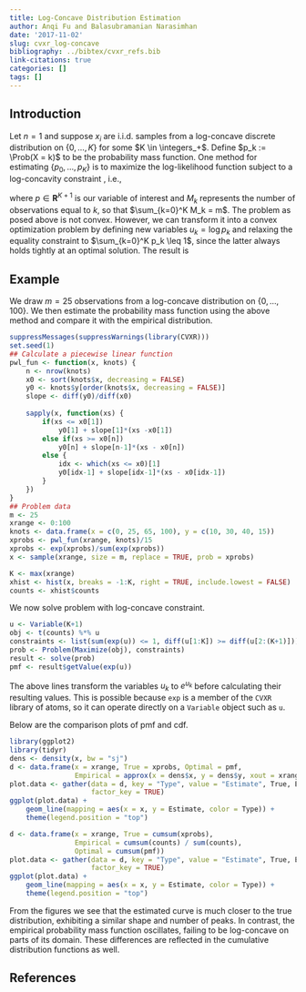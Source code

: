 ```yaml
---
title: Log-Concave Distribution Estimation
author: Anqi Fu and Balasubramanian Narasimhan
date: '2017-11-02'
slug: cvxr_log-concave
bibliography: ../bibtex/cvxr_refs.bib
link-citations: true
categories: []
tags: []
---
```


## Introduction

Let $n = 1$ and suppose $x_i$ are i.i.d. samples from a log-concave
discrete distribution on $\{0,\ldots,K\}$ for some
$K \in \integers_+$. Define $p_k := \Prob(X = k)$ to be the
probability mass function. One method for estimating
$\{p_0,\ldots,p_K\}$ is to maximize the log-likelihood function
subject to a log-concavity constraint \citep{mlelogcave}, i.e.,

\begin{array}{ll}
\underset{p}{\mbox{maximize}} & \sum_{k=0}^K M_k\log p_k \\
\mbox{subject to} & p \geq 0, \quad \sum_{k=0}^K p_k = 1, \\
& p_k \geq \sqrt{p_{k-1}p_{k+1}}, \quad k = 1,\ldots,K-1,
\end{array}

where $p \in {\mathbf R}^{K+1}$ is our variable of interest and $M_k$
represents the number of observations equal to $k$, so that
$\sum_{k=0}^K M_k = m$. The problem as posed above is not
convex. However, we can transform it into a convex optimization
problem by defining new variables $u_k = \log p_k$ and relaxing the
equality constraint to $\sum_{k=0}^K p_k \leq 1$, since the latter
always holds tightly at an optimal solution. The result is

\begin{array}{ll}
\underset{u}{\mbox{maximize}} & \sum_{k=0}^K M_k u_k \\
\mbox{subject to} & \sum_{k=0}^K e^{u_k} \leq 1, \\
& u_k - u_{k-1} \geq u_{k+1} - u_k, \quad k = 1,\ldots,K-1.
\end{array}


## Example

We draw $m = 25$ observations from a log-concave distribution on
$\{0,\ldots,100\}$. We then estimate the probability mass function
using the above method and compare it with the empirical distribution.

```r
suppressMessages(suppressWarnings(library(CVXR)))
set.seed(1)
## Calculate a piecewise linear function
pwl_fun <- function(x, knots) {
    n <- nrow(knots)
    x0 <- sort(knots$x, decreasing = FALSE)
    y0 <- knots$y[order(knots$x, decreasing = FALSE)]
    slope <- diff(y0)/diff(x0)
    
    sapply(x, function(xs) {
        if(xs <= x0[1])
            y0[1] + slope[1]*(xs -x0[1])
        else if(xs >= x0[n])
            y0[n] + slope[n-1]*(xs - x0[n])
        else {
            idx <- which(xs <= x0)[1]
            y0[idx-1] + slope[idx-1]*(xs - x0[idx-1])
        }
    })
}
## Problem data
m <- 25
xrange <- 0:100
knots <- data.frame(x = c(0, 25, 65, 100), y = c(10, 30, 40, 15))
xprobs <- pwl_fun(xrange, knots)/15
xprobs <- exp(xprobs)/sum(exp(xprobs))
x <- sample(xrange, size = m, replace = TRUE, prob = xprobs)

K <- max(xrange)
xhist <- hist(x, breaks = -1:K, right = TRUE, include.lowest = FALSE)
counts <- xhist$counts
```

We now solve problem with log-concave constraint.

```r
u <- Variable(K+1)
obj <- t(counts) %*% u
constraints <- list(sum(exp(u)) <= 1, diff(u[1:K]) >= diff(u[2:(K+1)]))
prob <- Problem(Maximize(obj), constraints)
result <- solve(prob)
pmf <- result$getValue(exp(u))
```

The above lines transform the variables $u_k$ to $e^{u_k}$ before
calculating their resulting values. This is possible because `exp` is
a member of the `CVXR` library of atoms, so it can operate directly on
a `Variable` object such as `u`.

Below are the comparison plots of pmf and cdf. 

```r
library(ggplot2)
library(tidyr)
dens <- density(x, bw = "sj")
d <- data.frame(x = xrange, True = xprobs, Optimal = pmf,
                Empirical = approx(x = dens$x, y = dens$y, xout = xrange)$y)
plot.data <- gather(data = d, key = "Type", value = "Estimate", True, Empirical, Optimal,
                    factor_key = TRUE)
ggplot(plot.data) +
    geom_line(mapping = aes(x = x, y = Estimate, color = Type)) +
    theme(legend.position = "top")
```

```r
d <- data.frame(x = xrange, True = cumsum(xprobs),
                Empirical = cumsum(counts) / sum(counts),
                Optimal = cumsum(pmf))
plot.data <- gather(data = d, key = "Type", value = "Estimate", True, Empirical, Optimal,
                    factor_key = TRUE)
ggplot(plot.data) +
    geom_line(mapping = aes(x = x, y = Estimate, color = Type)) +
    theme(legend.position = "top")
```

From the figures we see that the estimated curve is much closer to the
true distribution, exhibiting a similar shape and number of peaks. In
contrast, the empirical probability mass function oscillates, failing
to be log-concave on parts of its domain. These differences are
reflected in the cumulative distribution functions as well.

## References
